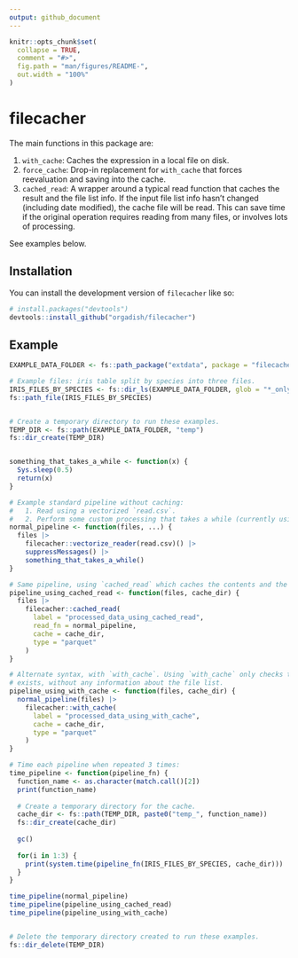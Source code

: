 ```yaml
---
output: github_document
---
```


<!-- README.md is generated from README.Rmd. Please edit that file -->

```r
knitr::opts_chunk$set(
  collapse = TRUE,
  comment = "#>",
  fig.path = "man/figures/README-",
  out.width = "100%"
)
```

# filecacher

<!-- badges: start -->

<!-- badges: end -->

The main functions in this package are:

   1. `with_cache`: Caches the expression in a local file on disk.
   1. `force_cache`: Drop-in replacement for `with_cache` that forces reevaluation and saving into the cache.
   1. `cached_read`: A wrapper around a typical read function that caches the result and the file list info. If the input file list info hasn't changed (including date modified), the cache file will be read. This can save time if the original operation requires reading from many files, or involves lots of processing.


See examples below.

## Installation

You can install the development version of `filecacher` like so:

```r
# install.packages("devtools")
devtools::install_github("orgadish/filecacher")
```

## Example

```r
EXAMPLE_DATA_FOLDER <- fs::path_package("extdata", package = "filecacher")

# Example files: iris table split by species into three files.
IRIS_FILES_BY_SPECIES <- fs::dir_ls(EXAMPLE_DATA_FOLDER, glob = "*_only.csv")
fs::path_file(IRIS_FILES_BY_SPECIES)


# Create a temporary directory to run these examples.
TEMP_DIR <- fs::path(EXAMPLE_DATA_FOLDER, "temp")
fs::dir_create(TEMP_DIR)


something_that_takes_a_while <- function(x) {
  Sys.sleep(0.5)
  return(x)
}

# Example standard pipeline without caching: 
#   1. Read using a vectorized `read.csv`.
#   2. Perform some custom processing that takes a while (currently using sleep as an example).
normal_pipeline <- function(files, ...) {
  files |> 
    filecacher::vectorize_reader(read.csv)() |> 
    suppressMessages() |>
    something_that_takes_a_while()
}

# Same pipeline, using `cached_read` which caches the contents and the file info for checking later:
pipeline_using_cached_read <- function(files, cache_dir) {
  files |> 
    filecacher::cached_read(
      label = "processed_data_using_cached_read",
      read_fn = normal_pipeline, 
      cache = cache_dir,
      type = "parquet"
    )
}

# Alternate syntax, with `with_cache`. Using `with_cache` only checks that the cache file
# exists, without any information about the file list.
pipeline_using_with_cache <- function(files, cache_dir) {
  normal_pipeline(files) |> 
    filecacher::with_cache(
      label = "processed_data_using_with_cache",
      cache = cache_dir,
      type = "parquet"
    )
}

# Time each pipeline when repeated 3 times:
time_pipeline <- function(pipeline_fn) {
  function_name <- as.character(match.call()[2])
  print(function_name)
  
  # Create a temporary directory for the cache.
  cache_dir <- fs::path(TEMP_DIR, paste0("temp_", function_name))
  fs::dir_create(cache_dir)
  
  gc()
  
  for(i in 1:3) {
    print(system.time(pipeline_fn(IRIS_FILES_BY_SPECIES, cache_dir)))
  }
}

time_pipeline(normal_pipeline)
time_pipeline(pipeline_using_cached_read)
time_pipeline(pipeline_using_with_cache)


# Delete the temporary directory created to run these examples.
fs::dir_delete(TEMP_DIR)
  
```

